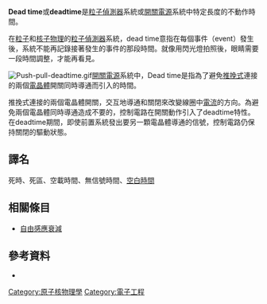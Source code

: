 '''Dead time'''或'''deadtime'''是[[粒子偵測器|粒子偵測器]]系統或[[開關電源|開關電源]]系統中特定長度的不動作時間。

在[[基本粒子|粒子]]和[[核子物理|核子物理]]的[[粒子偵測器|粒子偵測器]]系統，dead time意指在每個事件（event）發生後，系統不能再記錄接著發生的事件的那段時間。就像用閃光燈拍照後，眼睛需要一段時間調整，才能再看見。

[[File:Push-pull-deadtime.gif|right]]{{clear|left}}[[開關電源|開關電源]]系統中，Dead time是指為了避免[[推挽式電路|推挽式]]連接的兩個[[電晶體|電晶體]]開關同時導通而引入的時間。

推挽式連接的兩個電晶體開關，交互地導通和關閉來改變線圈中[[電流|電流]]的方向。為避免兩個電晶體同時導通造成不要的{{le|電流浪湧|Inrush current}}，控制電路在開關動作引入了deadtime特性。在deadtime期間，即使前置系統發出要另一顆電晶體導通的信號，控制電路仍保持關閉的驅動狀態。

==譯名==
死時、死區、空載時間、無信號時間、[[自由感應衰減|空白時間]]

==相關條目==
* [[自由感應衰減|自由感應衰減]]

==參考資料==
* {{cite book | author=吳朗 | title=電學電子名詞大辭典 | publisher=復漢出版社 | year=1982 }}

[[Category:原子核物理學|Category:原子核物理學]]
[[Category:電子工程|Category:電子工程]]